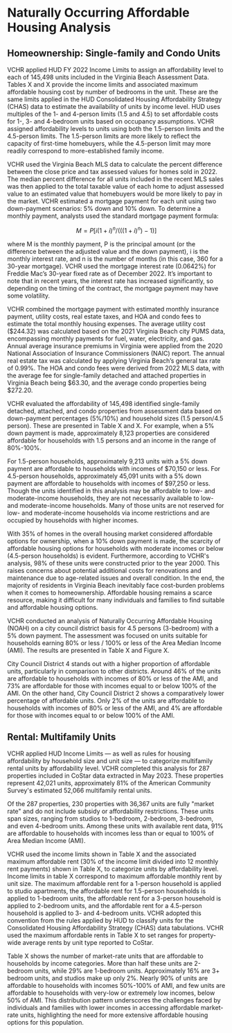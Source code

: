 # Naturally Occurring Affordable Housing Analysis

## Homeownership: Single-family and Condo Units

VCHR applied HUD FY 2022 Income Limits to assign an affordability level to each of 145,498 units included in the Virginia Beach Assessment Data. Tables X and X provide the income limits and associated maximum affordable housing cost by number of bedrooms in the unit. These are the same limits applied in the HUD Consolidated Housing Affordability Strategy (CHAS) data to estimate the availability of units by income level. HUD uses multiples of the 1- and 4-person limits (1.5 and 4.5) to set affordable costs for 1-, 3- and 4-bedroom units based on occupancy assumptions. VCHR assigned affordability levels to units using both the 1.5-person limits and the 4.5-person limits. The 1.5-person limits are more likely to reflect the capacity of first-time homebuyers, while the 4.5-person limit may more readily correspond to more-established family income.

VCHR used the Virginia Beach MLS data to calculate the percent difference between the close price and tax assessed values for homes sold in 2022. The median percent difference for all units included in the recent MLS sales was then applied to the total taxable value of each home to adjust assessed value to an estimated value that homebuyers would be more likely to pay in the market. VCHR estimated a mortgage payment for each unit using two down-payment scenarios: 5% down and 10% down. To determine a monthly payment, analysts used the standard mortgage payment formula:

$$
M = P[i(1+i)^n/(((1+i)^n)-1)]
$$

where M is the monthly payment, P is the principal amount (or the difference between the adjusted value and the down payment), i is the monthly interest rate, and n is the number of months (in this case, 360 for a 30-year mortgage). VCHR used the mortgage interest rate (0.0642%) for Freddie Mac's 30-year fixed rate as of December 2022. It's important to note that in recent years, the interest rate has increased significantly, so depending on the timing of the contract, the mortgage payment may have some volatility.

VCHR combined the mortgage payment with estimated monthly insurance payment, utility costs, real estate taxes, and HOA and condo fees to estimate the total monthly housing expenses. The average utility cost (\$244.32) was calculated based on the 2021 Virginia Beach city PUMS data, encompassing monthly payments for fuel, water, electricity, and gas. Annual average insurance premiums in Virginia were applied from the 2020 National Association of Insurance Commissioners (NAIC) report. The annual real estate tax was calculated by applying Virginia Beach's general tax rate of 0.99%. The HOA and condo fees were derived from 2022 MLS data, with the average fee for single-family detached and attached properties in Virginia Beach being \$63.30, and the average condo properties being \$272.20.

VCHR evaluated the affordability of 145,498 identified single-family detached, attached, and condo properties from assessment data based on down-payment percentages (5%/10%) and household sizes (1.5 person/4.5 person). These are presented in Table X and X. For example, when a 5% down payment is made, approximately 8,123 properties are considered affordable for households with 1.5 persons and an income in the range of 80%-100%.

For 1.5-person households, approximately 9,213 units with a 5% down payment are affordable to households with incomes of \$70,150 or less. For 4.5-person households, approximately 45,091 units with a 5% down payment are affordable to households with incomes of \$97,250 or less. Though the units identified in this analysis may be affordable to low- and moderate-income households, they are not necessarily available to low- and moderate-income households. Many of those units are not reserved for low- and moderate-income households via income restrictions and are occupied by households with higher incomes.

With 35% of homes in the overall housing market considered affordable options for ownership, when a 10% down payment is made, the scarcity of affordable housing options for households with moderate incomes or below (4.5-person households) is evident. Furthermore, according to VCHR\'s analysis, 98% of these units were constructed prior to the year 2000. This raises concerns about potential additional costs for renovations and maintenance due to age-related issues and overall condition. In the end, the majority of residents in Virginia Beach inevitably face cost-burden problems when it comes to homeownership. Affordable housing remains a scarce resource, making it difficult for many individuals and families to find suitable and affordable housing options.

VCHR conducted an analysis of Naturally Occurring Affordable Housing (NOAH) on a city council district basis for 4.5 persons (3-bedroom) with a 5% down payment. The assessment was focused on units suitable for households earning 80% or less / 100% or less of the Area Median Income (AMI). The results are presented in Table X and Figure X.

City Council District 4 stands out with a higher proportion of affordable units, particularly in comparison to other districts. Around 46% of the units are affordable to households with incomes of 80% or less of the AMI, and 73% are affordable for those with incomes equal to or below 100% of the AMI. On the other hand, City Council District 2 shows a comparatively lower percentage of affordable units. Only 2% of the units are affordable to households with incomes of 80% or less of the AMI, and 4% are affordable for those with incomes equal to or below 100% of the AMI.

## Rental: Multifamily Units

VCHR applied HUD Income Limits --- as well as rules for housing affordability by household size and unit size --- to categorize multifamily rental units by affordability level. VCHR completed this analysis for 287 properties included in CoStar data extracted in May 2023. These properties represent 42,021 units, approximately 81% of the American Community Survey\'s estimated 52,066 multifamily rental units. 

Of the 287 properties, 230 properties with 36,367 units are fully \"market rate\" and do not include subsidy or affordability restrictions. These units span sizes, ranging from studios to 1-bedroom, 2-bedroom, 3-bedroom, and even 4-bedroom units. Among these units with available rent data, 91% are affordable to households with incomes less than or equal to 100% of Area Median Income (AMI).

VCHR used the income limits shown in Table X and the associated maximum affordable rent (30% of the income limit divided into 12 monthly rent payments) shown in Table X, to categorize units by affordability level. Income limits in table X correspond to maximum affordable monthly rent by unit size. The maximum affordable rent for a 1-person household is applied to studio apartments, the affordable rent for 1.5-person households is applied to 1-bedroom units, the affordable rent for a 3-person household is applied to 2-bedroom units, and the affordable rent for a 4.5-person household is applied to 3- and 4-bedroom units. VCHR adopted this convention from the rules applied by HUD to classify units for the Consolidated Housing Affordability Strategy (CHAS) data tabulations. VCHR used the maximum affordable rents in Table X to set ranges for property-wide average rents by unit type reported to CoStar.

Table X shows the number of market-rate units that are affordable to households by income categories. More than half these units are 2-bedroom units, while 29% are 1-bedroom units. Approximately 16% are 3+ bedroom units, and studios make up only 2%. Nearly 90% of units are affordable to households with incomes 50%-100% of AMI, and few units are affordable to households with very-low or extremely low incomes, below 50% of AMI. This distribution pattern underscores the challenges faced by individuals and families with lower incomes in accessing affordable market-rate units, highlighting the need for more extensive affordable housing options for this population.
